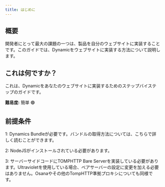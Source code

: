 ```yaml
---
title: はじめに
---
```


## 概要

開発者にとって最大の課題の一つは、製品を自分のウェブサイトに実装することです。このガイドでは、Dynamicをウェブサイトに実装する方法について説明します。

## これは何ですか？

これは、Dynamicをあなたのウェブサイトに実装するためのステップバイステップのガイドです。

**難易度:** 簡単 🟢

## 前提条件

1: Dynamics Bundleが必要です。バンドルの取得方法については、こちらで詳しく読むことができます。

2: NodeJSがインストールされている必要があります。

3: サーバーサイドコードにTOMPHTTP Bare Serverを実装している必要があります。Ultravioletを使用している場合、ベアサーバーの設定に変更を加える必要はありません。Osanaやその他のTompHTTP準拠プロキシについても同様です。
